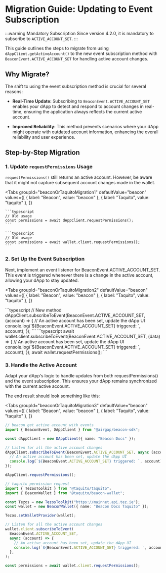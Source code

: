 
# Migration Guide: Updating to Event Subscription

:::warning Mandatory Subscription
Since version 4.2.0, it is mandatory to subscribe to `ACTIVE_ACCOUNT_SET`.
:::

This guide outlines the steps to migrate from using `dAppClient.getActiveAccount()` to the new event subscription method with `BeaconEvent.ACTIVE_ACCOUNT_SET` for handling active account changes.

## Why Migrate?

The shift to using the event subscription method is crucial for several reasons:

- **Real-Time Update**: Subscribing to `BeaconEvent.ACTIVE_ACCOUNT_SET` enables your dApp to detect and respond to account changes in real-time, ensuring the application always reflects the current active account.

- **Improved Reliability**: This method prevents scenarios where your dApp might operate with outdated account information, enhancing the overall reliability and user experience.

## Step-by-Step Migration

### 1. Update `requestPermissions` Usage

`requestPermissions()` still returns an active account. However, be aware that it might not capture subsequent account changes made in the wallet.

<Tabs
  groupId="beaconOrTaquitoMigration1"
  defaultValue="beacon"
  values={[
    { label: "Beacon", value: "beacon" },
    { label: "Taquito", value: "taquito" },
  ]}
>
  <TabItem value="beacon">

    ```typescript
    // Old usage
    const permissions = await dAppClient.requestPermissions();
    ```

  </TabItem>
  <TabItem value="taquito">

    ```typescript
    // Old usage
    const permissions = await wallet.client.requestPermissions();
    ```

  </TabItem>
</Tabs>

### 2. Set Up the Event Subscription

Next, implement an event listener for BeaconEvent.ACTIVE_ACCOUNT_SET. This event is triggered whenever there is a change in the active account, allowing your dApp to stay updated.

<Tabs
  groupId="beaconOrTaquitoMigration2"
  defaultValue="beacon"
  values={[
    { label: "Beacon", value: "beacon" },
    { label: "Taquito", value: "taquito" },
  ]}
>
  <TabItem value="beacon">
    ```typescript
    // New method
    dAppClient.subscribeToEvent(BeaconEvent.ACTIVE_ACCOUNT_SET, (account) => {
      // An active account has been set, update the dApp UI
      console.log(`${BeaconEvent.ACTIVE_ACCOUNT_SET} triggered: `, account);
    });
    ```
  </TabItem>
  <TabItem value="taquito">
    ```typescript
    await wallet.client.subscribeToEvent(BeaconEvent.ACTIVE_ACCOUNT_SET, (data) => {
      // An active account has been set, update the dApp UI
      console.log(`${BeaconEvent.ACTIVE_ACCOUNT_SET} triggered: `, account);
    });
    await wallet.requestPermissions();
    ```
  </TabItem>
</Tabs>

### 3. Handle the Active Account

Adapt your dApp's logic to handle updates from both requestPermissions() and the event subscription. This ensures your dApp remains synchronized with the current active account.

The end result should look something like this:

<Tabs
  groupId="beaconOrTaquitoMigration3"
  defaultValue="beacon"
  values={[
    { label: "Beacon", value: "beacon" },
    { label: "Taquito", value: "taquito" },
  ]}
>
  <TabItem value="beacon">

```ts live
// beacon get active account with events
import { BeaconEvent, DAppClient } from "@airgap/beacon-sdk";

const dAppClient = new DAppClient({ name: "Beacon Docs" });

// Listen for all the active account changes
dAppClient.subscribeToEvent(BeaconEvent.ACTIVE_ACCOUNT_SET, async (account) => {
  // An active account has been set, update the dApp UI
  console.log(`${BeaconEvent.ACTIVE_ACCOUNT_SET} triggered: `, account);
});

dAppClient.requestPermissions();
```

</TabItem>
  <TabItem value="taquito">

```ts live
// taquito permission request
import { TezosToolkit } from "@taquito/taquito";
import { BeaconWallet } from "@taquito/beacon-wallet";

const Tezos = new TezosToolkit("https://mainnet.api.tez.ie");
const wallet = new BeaconWallet({ name: "Beacon Docs Taquito" });

Tezos.setWalletProvider(wallet);

// Listen for all the active account changes
wallet.client.subscribeToEvent(
  BeaconEvent.ACTIVE_ACCOUNT_SET,
  async (account) => {
    // An active account has been set, update the dApp UI
    console.log(`${BeaconEvent.ACTIVE_ACCOUNT_SET} triggered: `, account);
  },
);

const permissions = await wallet.client.requestPermissions();
```

  </TabItem>
</Tabs>
